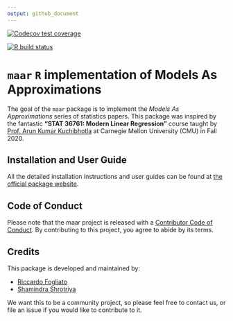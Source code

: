 ```yaml
---
output: github_document
---
```

  <!-- badges: start -->
  [![Codecov test coverage](https://codecov.io/gh/shamindras/maar/branch/master/graph/badge.svg)](https://codecov.io/gh/shamindras/maar?branch=master)
  <!-- badges: end -->
  
  <!-- badges: start -->
  [![R build status](https://github.com/shamindras/maar/workflows/R-CMD-check/badge.svg)](https://github.com/shamindras/maar/actions)
  <!-- badges: end -->
  
# `maar` `R` implementation of Models As Approximations

The goal of the `maar` package is to implement the *Models As Approximations* series of
statistics papers. This package was inspired by the fantastic
__"STAT 36761: Modern Linear Regression"__ course taught by 
[Prof. Arun Kumar Kuchibhotla](https://arun-kuchibhotla.github.io/) at Carnegie Mellon University (CMU) in Fall 2020.

## Installation and User Guide

All the detailed installation instructions and user guides can be found at
[the official package website](https://shamindras.github.io/maar/).

## Code of Conduct

Please note that the maar project is released with a [Contributor Code of Conduct](https://contributor-covenant.org/version/2/0/CODE_OF_CONDUCT.html). By contributing to this project, you agree to abide by its terms.

## Credits

This package is developed and maintained by:

- [Riccardo Fogliato](http://www.stat.cmu.edu/~rfogliat/)
- [Shamindra Shrotriya](https://www.shamindras.com/)

We want this to be a community project, so please feel free to contact us, 
or file an issue if you would like to contribute to it.
